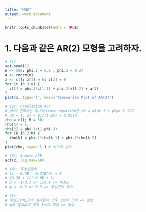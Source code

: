 ```yaml
---
title: "HW2"
output: word_document
---
```


```r
knitr::opts_chunk$set(echo = TRUE)
```

# 1. 다음과 같은 AR(2) 모형을 고려하자.
```r
# (1)
set.seed(1)
n <- 500; phi.1 = 0.6 ; phi.2 = 0.27
a <- rnorm(n)
z <- c(); z[1] = 0; z[2] = 0
for (t in 3:n) {
  z[t] = phi.1*z[t-1] + phi.2*z[t-2] + a[t]
}
plot(z, type='l', main='Timeseries Plot of AR(2)')

# (2): Population ACF
# ρk가 만족하는 difference equation은 ρk = φ1ρk-1 + φ2ρk-2 이고
# ρ0 = 1, ρ1 = φ1/(1-φ2) = 0.8219
rho = c(); M = 50;
rho[1] = 1;
rho[2] = phi.1/(1-phi.2)
for (k in 3:M) {
  rho[k] = phi.1*rho[k-1] + phi.2*rho[k-2]
}
plot(rho, type='l') # 지수적 감소

# (3): Sample ACF
acf(z, lag.max=50)

# (4): 특성방정식
# (1 - 0.6B - 0.27B^2) = 0 
# (0.3B + 1)(-0.9B + 1)
# B = -1/0.3 or 1/0.9 => 특성근
# φ = -0.3 or 0.9 => 특성근의 역수

# (5)
# 특성근(역근)의 절대값이 모두 1보다 크다 => 정상
# φ의 절대값이 모두 1보다 작다 => 정상
```

